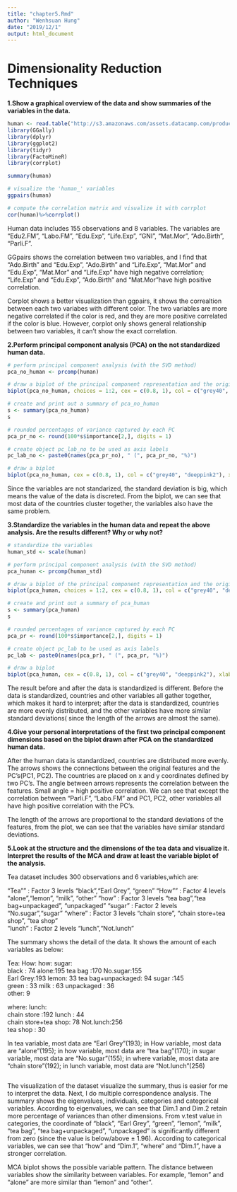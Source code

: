 ```yaml
---
title: "chapter5.Rmd"
author: "Wenhsuan Hung"
date: "2019/12/1"
output: html_document
---
```


# Dimensionality Reduction Techniques

**1.Show a graphical overview of the data and show summaries of the variables in the data.**

```r
human <- read.table("http://s3.amazonaws.com/assets.datacamp.com/production/course_2218/datasets/human2.txt", sep=",", header=TRUE)
library(GGally)
library(dplyr)
library(ggplot2)
library(tidyr)
library(FactoMineR)
library(corrplot)

summary(human)

# visualize the 'human_' variables
ggpairs(human)

# compute the correlation matrix and visualize it with corrplot
cor(human)%>%corrplot()
```

Human data includes 155 observations and 8 variables. The variables are "Edu2.FM",  "Labo.FM", "Edu.Exp", "Life.Exp", "GNI", "Mat.Mor", "Ado.Birth", "Parli.F".   

GGpairs shows the correlation between two variables, and I find that "Ado.Birth" and "Edu.Exp", "Ado.Birth" and "Life.Exp", "Mat.Mor" and "Edu.Exp", "Mat.Mor" and "Life.Exp" have high negative correlation; "Life.Exp" and "Edu.Exp", "Ado.Birth" and "Mat.Mor"have high positive correlation.

Corplot shows a better visualization than ggpairs, it shows the correaltion between each two variabes with different color. The two variables are more negative correlated if the color is red, and they are more positive correlated if the color is blue. However, corplot only shows general relationship between two variables, it can't show the exact correlation.

**2.Perform principal component analysis (PCA) on the not standardized human data.**

```r

# perform principal component analysis (with the SVD method)
pca_no_human <- prcomp(human)

# draw a biplot of the principal component representation and the original variables
biplot(pca_no_human, choices = 1:2, cex = c(0.8, 1), col = c("grey40", "deeppink2"))

# create and print out a summary of pca_no_human
s <- summary(pca_no_human)
s

# rounded percentages of variance captured by each PC
pca_pr_no <- round(100*s$importance[2,], digits = 1) 

# create object pc_lab_no to be used as axis labels
pc_lab_no <- paste0(names(pca_pr_no), " (", pca_pr_no, "%)")

# draw a biplot
biplot(pca_no_human, cex = c(0.8, 1), col = c("grey40", "deeppink2"), xlab = pc_lab_no[1], ylab = pc_lab_no[2])

```

Since the variables are not standarized, the standard deviation is big, which means the value of the data is discreted. From the biplot, we can see that most data of the countries cluster together, the variables also have the same problem. 

**3.Standardize the variables in the human data and repeat the above analysis. Are the results different? Why or why not?**

```r

# standardize the variables
human_std <- scale(human)

# perform principal component analysis (with the SVD method)
pca_human <- prcomp(human_std)

# draw a biplot of the principal component representation and the original variables
biplot(pca_human, choices = 1:2, cex = c(0.8, 1), col = c("grey40", "deeppink2"))

# create and print out a summary of pca_human
s <- summary(pca_human)
s

# rounded percentages of variance captured by each PC
pca_pr <- round(100*s$importance[2,], digits = 1) 

# create object pc_lab to be used as axis labels
pc_lab <- paste0(names(pca_pr), " (", pca_pr, "%)")

# draw a biplot
biplot(pca_human, cex = c(0.8, 1), col = c("grey40", "deeppink2"), xlab = pc_lab[1], ylab = pc_lab[2])

```

The result before and after the data is standardized is different. Before the data is standardized, countries and other variables all gather together, which makes it hard to interpret; after the data is standardized, countries are more evenly distributed, and the other variables have more similar standard deviations( since the length of the arrows are almost the same).


**4.Give your personal interpretations of the first two principal component dimensions based on the biplot drawn after PCA on the standardized human data.**

After the human data is standardized, countries are distributed more evenly. The arrows shows the connections between the original features and the PC's(PC1, PC2).  The countries are placed on x and y coordinates defined by two PC's. The angle between arrows represents the correlation between the features. Small angle = high positive correlation. We can see that except the correlation between "Parli.F", "Labo.FM" and PC1, PC2, other variables all have high positive correlation with the PC's.

The length of the arrows are proportional to the standard deviations of the features, from the plot, we can see that the variables have similar standard deviations.

**5.Look at the structure and the dimensions of the  tea data and visualize it. Interpret the results of the MCA and draw at least the variable biplot of the analysis.**

Tea dataset includes 300 observations and 6 variables,which are:

 "Tea""  : Factor  3 levels "black","Earl Grey", "green"
 "How""  : Factor  4 levels "alone","lemon", "milk ", "other"
 "how"   : Factor  3 levels "tea bag","tea bag+unpackaged", "unpackaged"
 "sugar" : Factor  2 levels "No.sugar","sugar"
 "where" : Factor  3 levels "chain store", "chain store+tea shop", "tea shop"  
 "lunch" : Factor  2 levels "lunch","Not.lunch"
 
The summary shows the detail of the data. It shows the amount of each variables as below:

 Tea:           How:         how:                     sugar:    
 black    : 74   alone:195   tea bag           :170   No.sugar:155  
 Earl Grey:193   lemon: 33   tea bag+unpackaged: 94   sugar   :145  
 green    : 33   milk : 63   unpackaged        : 36                 
                 other:  9  
                 
 where:                     lunch:    
 chain store         :192   lunch    : 44  
 chain store+tea shop: 78   Not.lunch:256  
 tea shop            : 30     
                                           
 In tea variable, most data are "Earl Grey"(193); in How variable, most data are "alone"(195); in how variable, most data are "tea bag"(170); in sugar variable, most data are "No.sugar"(155); in where variable, most data are "chain store"(192);  in lunch variable, most data are "Not.lunch"(256)
 
```r
```

The visualization of the dataset visualize the summary, thus is easier for me to interpret the data. Next, I do multiple correspondence analysis. The summary shows the eigenvalues, individuals, categories and categorical variables. According to eigenvalues, we can see that Dim.1 and Dim.2 retain more percentage of variances than other dimensions. From v.test value in categories, the coordinate of "black", "Earl Grey", "green", "lemon", "milk", "tea bag", "tea bag+unpackaged", "unpackaged" is significantly different from zero (since the value is below/above ± 1.96). According to categorical variables, we can see that "how" and "Dim.1", "where" and "Dim.1",  have a stronger correlation.

MCA biplot shows the possible variable pattern. The distance between variables show the similarity between variables. For example, "lemon" and "alone" are more similar than "lemon" and "other". 
 